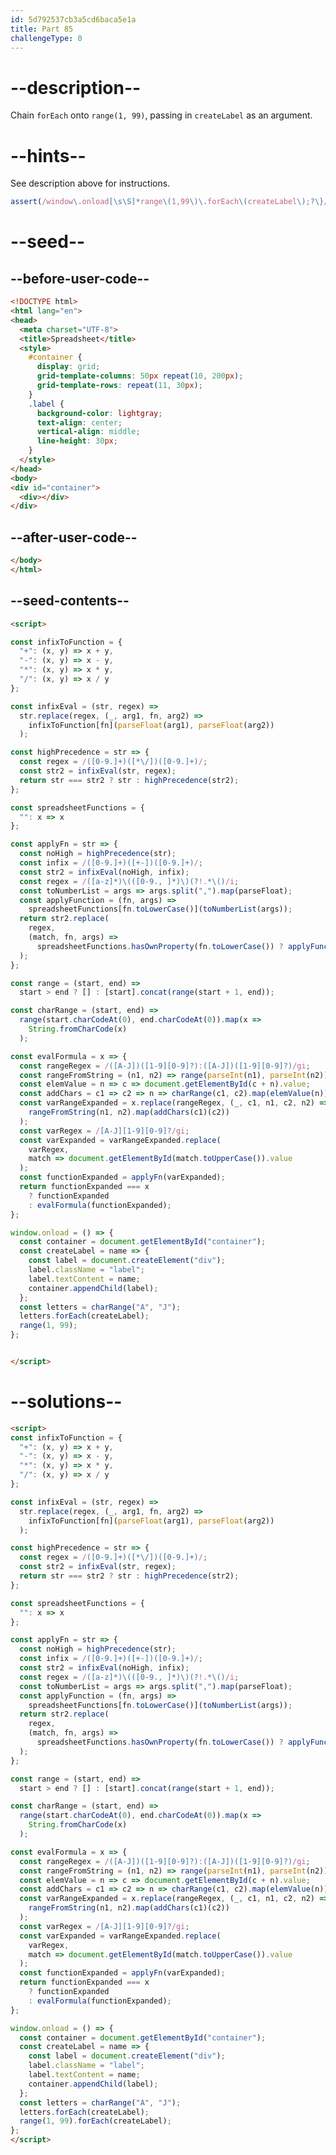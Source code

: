 ```yaml
---
id: 5d792537cb3a5cd6baca5e1a
title: Part 85
challengeType: 0
---
```


# --description--

Chain `forEach` onto `range(1, 99)`, passing in `createLabel` as an argument.

# --hints--

See description above for instructions.

```js
assert(/window\.onload[\s\S]*range\(1,99\)\.forEach\(createLabel\);?\}/.test(code.replace(/\s/g, "")));
```

# --seed--

## --before-user-code--

```html
<!DOCTYPE html>
<html lang="en">
<head>
  <meta charset="UTF-8">
  <title>Spreadsheet</title>
  <style>
    #container {
      display: grid;
      grid-template-columns: 50px repeat(10, 200px);
      grid-template-rows: repeat(11, 30px);
    }
    .label {
      background-color: lightgray;
      text-align: center;
      vertical-align: middle;
      line-height: 30px;
    }
  </style>
</head>
<body>
<div id="container">
  <div></div>
</div>
```

## --after-user-code--

```html
</body>
</html>
```

## --seed-contents--

```html
<script>

const infixToFunction = {
  "+": (x, y) => x + y,
  "-": (x, y) => x - y,
  "*": (x, y) => x * y,
  "/": (x, y) => x / y
};

const infixEval = (str, regex) =>
  str.replace(regex, (_, arg1, fn, arg2) =>
    infixToFunction[fn](parseFloat(arg1), parseFloat(arg2))
  );

const highPrecedence = str => {
  const regex = /([0-9.]+)([*\/])([0-9.]+)/;
  const str2 = infixEval(str, regex);
  return str === str2 ? str : highPrecedence(str2);
};

const spreadsheetFunctions = {
  "": x => x
};

const applyFn = str => {
  const noHigh = highPrecedence(str);
  const infix = /([0-9.]+)([+-])([0-9.]+)/;
  const str2 = infixEval(noHigh, infix);
  const regex = /([a-z]*)\(([0-9., ]*)\)(?!.*\()/i;
  const toNumberList = args => args.split(",").map(parseFloat);
  const applyFunction = (fn, args) =>
    spreadsheetFunctions[fn.toLowerCase()](toNumberList(args));
  return str2.replace(
    regex,
    (match, fn, args) =>
      spreadsheetFunctions.hasOwnProperty(fn.toLowerCase()) ? applyFunction(fn, args) : match
  );
};

const range = (start, end) =>
  start > end ? [] : [start].concat(range(start + 1, end));

const charRange = (start, end) =>
  range(start.charCodeAt(0), end.charCodeAt(0)).map(x =>
    String.fromCharCode(x)
  );

const evalFormula = x => {
  const rangeRegex = /([A-J])([1-9][0-9]?):([A-J])([1-9][0-9]?)/gi;
  const rangeFromString = (n1, n2) => range(parseInt(n1), parseInt(n2));
  const elemValue = n => c => document.getElementById(c + n).value;
  const addChars = c1 => c2 => n => charRange(c1, c2).map(elemValue(n));
  const varRangeExpanded = x.replace(rangeRegex, (_, c1, n1, c2, n2) =>
    rangeFromString(n1, n2).map(addChars(c1)(c2))
  );
  const varRegex = /[A-J][1-9][0-9]?/gi;
  const varExpanded = varRangeExpanded.replace(
    varRegex,
    match => document.getElementById(match.toUpperCase()).value
  );
  const functionExpanded = applyFn(varExpanded);
  return functionExpanded === x
    ? functionExpanded
    : evalFormula(functionExpanded);
};

window.onload = () => {
  const container = document.getElementById("container");
  const createLabel = name => {
    const label = document.createElement("div");
    label.className = "label";
    label.textContent = name;
    container.appendChild(label);
  };
  const letters = charRange("A", "J");
  letters.forEach(createLabel);
  range(1, 99);
};


</script>
```

# --solutions--

```html
<script>
const infixToFunction = {
  "+": (x, y) => x + y,
  "-": (x, y) => x - y,
  "*": (x, y) => x * y,
  "/": (x, y) => x / y
};

const infixEval = (str, regex) =>
  str.replace(regex, (_, arg1, fn, arg2) =>
    infixToFunction[fn](parseFloat(arg1), parseFloat(arg2))
  );

const highPrecedence = str => {
  const regex = /([0-9.]+)([*\/])([0-9.]+)/;
  const str2 = infixEval(str, regex);
  return str === str2 ? str : highPrecedence(str2);
};

const spreadsheetFunctions = {
  "": x => x
};

const applyFn = str => {
  const noHigh = highPrecedence(str);
  const infix = /([0-9.]+)([+-])([0-9.]+)/;
  const str2 = infixEval(noHigh, infix);
  const regex = /([a-z]*)\(([0-9., ]*)\)(?!.*\()/i;
  const toNumberList = args => args.split(",").map(parseFloat);
  const applyFunction = (fn, args) =>
    spreadsheetFunctions[fn.toLowerCase()](toNumberList(args));
  return str2.replace(
    regex,
    (match, fn, args) =>
      spreadsheetFunctions.hasOwnProperty(fn.toLowerCase()) ? applyFunction(fn, args) : match
  );
};

const range = (start, end) =>
  start > end ? [] : [start].concat(range(start + 1, end));

const charRange = (start, end) =>
  range(start.charCodeAt(0), end.charCodeAt(0)).map(x =>
    String.fromCharCode(x)
  );

const evalFormula = x => {
  const rangeRegex = /([A-J])([1-9][0-9]?):([A-J])([1-9][0-9]?)/gi;
  const rangeFromString = (n1, n2) => range(parseInt(n1), parseInt(n2));
  const elemValue = n => c => document.getElementById(c + n).value;
  const addChars = c1 => c2 => n => charRange(c1, c2).map(elemValue(n));
  const varRangeExpanded = x.replace(rangeRegex, (_, c1, n1, c2, n2) =>
    rangeFromString(n1, n2).map(addChars(c1)(c2))
  );
  const varRegex = /[A-J][1-9][0-9]?/gi;
  const varExpanded = varRangeExpanded.replace(
    varRegex,
    match => document.getElementById(match.toUpperCase()).value
  );
  const functionExpanded = applyFn(varExpanded);
  return functionExpanded === x
    ? functionExpanded
    : evalFormula(functionExpanded);
};

window.onload = () => {
  const container = document.getElementById("container");
  const createLabel = name => {
    const label = document.createElement("div");
    label.className = "label";
    label.textContent = name;
    container.appendChild(label);
  };
  const letters = charRange("A", "J");
  letters.forEach(createLabel);
  range(1, 99).forEach(createLabel);
};
</script>
```

